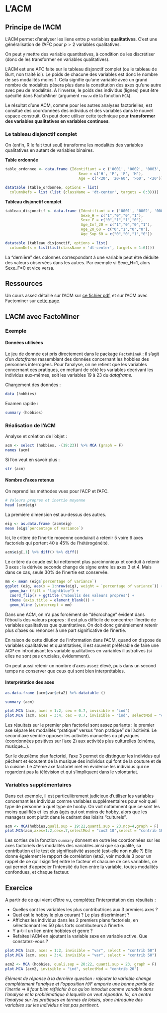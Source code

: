 # L'ACM

## Principe de l'ACM

L'ACM permet d'analyser les liens entre $p$ variables **qualitatives**. C'est une généralisation de l'AFC pour $p > 2$ variables qualitatives.

On peut y mettre des variable quantitatives, à condition de les discrétiser (donc de les transformer en variables qualitatives).

L'ACM est une AFC faite sur le tableau disjonctif complet (ou le tableau de Burt, non traité ici). Le poids de chacune des variables est donc le nombre de ses modalités moins 1. Cela signifie qu'une variable avec un grand nombre de modalités pèsera plus dans la constitution des axes qu'une autre avec peu de modalités. A l'inverse, le poids des individus (lignes) peut être spécifié dans FactoMiner (argument `row.w` de la fonction `MCA`). 

Le résultat d'une ACM, comme pour les autres analyses factorielles, est consitué des coordonnées des individus et des variables dans le nouvel espace construit. On peut donc utiliser cette technique pour **transformer des variables qualitatives en variables continues**.





### Le tableau disjonctif complet

On (enfin, R le fait tout seul) transforme les modalités des variables qualitatives en autant de variables binaires.

**Table ordonnée**
 
```r
table_ordonnee <- data.frame (Identifiant = c ('0001', '0002', '0003', '0004'),
                                 Sexe = c('H', 'F', 'F', 'H'),
                                 Age = c('<20', '20-60', '>60', '<20'))

datatable (table_ordonnee, options = list(
  columnDefs = list (list (className = 'dt-center', targets = 0:3))))
```

**Tableau disjonctif complet**

```r
tableau_disjonctif <- data.frame (Identifiant = c ('0001', '0002', '0003', '0004'),
                                  Sexe_H = c("1","0","0","1"),
                                  Sexe_F = c("0","1","1","0"),
                                  Age_Inf_20 = c("1","0","0","1"),
                                  Age_20_60 = c("0","1","0","0"),
                                  Age_Sup_60 = c("0","0","1","0"))

datatable (tableau_disjonctif, options = list(
  columnDefs = list(list(className = 'dt-center', targets = 1:6))))
```


La "dernière" des colonnes correspondant à une variable peut être déduite des valeurs observées dans les autres. Par exemple si Sexe_H=1, alors Sexe_F=0 et vice versa.

## Ressources

Un cours assez détaillé sur l'ACM sur [ce fichier pdf](https://www.math.u-bordeaux.fr/~machaven/wordpress/wp-content/uploads/2013/10/ACM.pdf), et sur l'ACM avec Factominer sur [cette page](http://factominer.free.fr/factomethods/analyse-des-correspondances-multiples.html).

## L'ACM avec FactoMiner

### Exemple

#### Données utilisées

Le jeu de donnée est pris directement dans le package `FactoMineR` : il s'agit d'un *dataframe* rassemblant des données concernant les hobbies des personnes interrogées. Pour l'analyse, on ne retient que les variables concernant ces pratiques, en mettant de côté les variables décrivant les individus eux-mêmes, soit les variables 19 à 23 du *dataframe.*

Chargement des données :

```r
data (hobbies)
```

Examen rapide :

```r
summary (hobbies)
```

### Réalisation de l'ACM

Analyse et création de l'objet :

```r
acm <- select (hobbies, -(19:23)) %>% MCA (graph = F)
names (acm)
```

Si l'on veut en savoir plus :

```r
str (acm)
```

#### Nombre d'axes retenus

On reprend les méthodes vues pour l'ACP et l'AFC.

```r
# Valeurs propres et inertie moyenne
head (acm$eig)
```

La première dimension est au-dessus des autres.

```r
eig <- as.data.frame (acm$eig)
mean (eig$`percentage of variance`)
```

Ici, le critère de l'inertie moyenne conduirait à retenir 5 voire 6 axes factoriels qui portent 40 à 45% de l'hétérogénéité. 

```r
acm$eig[,1] %>% diff() %>% diff()

```

Le critère du coude est lui nettement plus parcimonieux et conduit à retenir 3 axes : la dérivée seconde change de signe entre les axes 3 et 4. Mais dans ce cas, seule 30% de l'inertie est conservée.


```r

mm <- mean (eig$`percentage of variance`)
ggplot (eig, aes(x = 1:nrow(eig), weight = `percentage of variance`)) +
  geom_bar (fill = "lightblue") + 
  coord_flip() + ggtitle ("Eboulis des valeurs propres") + 
  theme (axis.title = element_blank()) +
  geom_hline (yintercept = mm)
```

Dans une ACM, on n'a pas forcément de "décrochage" évident dans l'éboulis des valeurs propres : il est plus difficile de concentrer l'inertie de variables qualitatives que quantitatives. On doit donc généralement retenir plus d'axes ou renoncer à une part significative de l'inertie.

En raison de cette dilution de l'information dans l'ACM, quand on dispose de variables qualitatives et quantitatives, il est souvent préférable de faire une ACP en introduisant les variable qualitatives en variables illustratives (si elles ne sont pas cruciales, évidemment).

On peut aussi retenir un nombre d'axes assez élevé, puis dans un second temps ne conserver que ceux qui sont bien interprétables.

#### Interprétation des axes

```r
as.data.frame (acm$var$eta2) %>% datatable ()
```


```r
summary (acm)

plot.MCA (acm, axes = 1:2, cex = 0.7, invisible = "ind")
plot.MCA (acm, axes = 3:4, cex = 0.7, invisible = "ind", selectMod = "cos2 15")
```

Les résultats sur le premier plan factoriel sont assez parlants : le premier axe sépare les modalités "pratique" versus "non pratique" de l'acitivité. Le second axe semble opposer les activités manuelles ou physiques (coordonnées positives sur l'axe 2) aux activités plus culturelles (cinéma, musique...).

Sur le deuxième plan factoriel, l'axe 3 permet de distinguer les individus qui pêchent et écoutent de la musique des individus qui font de la couture et de la cuisine. Le 4^ème axe factoriel met en évidence les individus qui ne regardent pas la télévision et qui s'impliquent dans le volontariat.

### Variables supplémentaires

Dans cet exemple, il est particulièrement judicieux d'utiliser les variables concernant les individus comme variables supplémentaires pour voir quel type de personne a quel type de hooby. On voit notamment que ce sont les moins qualifiés et les plus âgés qui ont moins de hobby, alors que les managers sont plutôt dans le cadrant des loisirs "culturels".

```r
acm <- MCA(hobbies,quali.sup = 19:22,quanti.sup = 23,ncp=4,graph = F)
plot.MCA(acm,axes=1:2,cex=.7,selectMod = "cos2 10",select = "contrib 10", invisible = "ind")
```

Les sorties de la fonction `summary` donnent en outre les coordonnées sur les axes factoriels des modalités des variables ainsi que sa qualité, sa contribution et le test de significativité associé (est-elle non nulle ?)
Elle donne également le rapport de corrélation (eta2, voir module 3 pour un rappel de ce qu'il signifie) entre le facteur et chacune de ces variables, ce qui permet d'apprécier l'intensité du lien entre la variable, toutes modalités confondues, et chaque facteur.


## Exercice 

A partir de ce qui vient d'être vu, complétez l'interprétation des résultats :

- Quelles sont les variables les plus contributrices aux 3 premiers axes ?
- Quel est le hobby le plus courant ? Le plus discriminant ?
- Affichez les individus dans les 2 premiers plans factoriels, en sélectionnant les 50 plus forts contributeurs à l'inertie.
- Y a-t-il un lien entre hobbies et genre ?
- Refaites l'ACM en ajoutant la variable sexe en variable active. Que constatez-vous ?

```r
plot.MCA (acm, axes = 1:2, invisible = "var", select = "contrib 50")
plot.MCA (acm, axes = 3:4, invisible = "var", select = "contrib 50")

acm2 <- MCA (hobbies, quali.sup = 20:22, quanti.sup = 23, graph = F)
plot.MCA (acm2, invisible = "ind", selectMod = "contrib 20")
```

*Elément de réponse à la dernière question : rajouter la variable change complètement l'analyse et l'opposition H/F emporte une bonne partie de l'inertie* $\Rightarrow$ *il faut bien réfléchir à ce qu'on introduit comme variable dans l'analyse et la problématique à laquelle on veut répondre. Ici, on centre l'analyse sur les pratiques en termes de loisirs, donc introduire des variables sur les individus n'est pas pertinent*.
